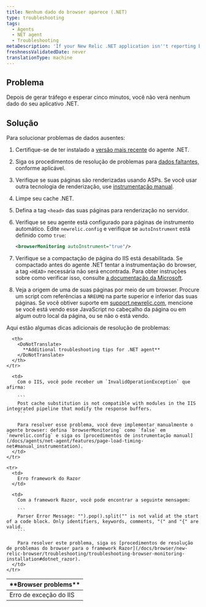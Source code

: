 ```yaml
---
title: Nenhum dado do browser aparece (.NET)
type: troubleshooting
tags:
  - Agents
  - NET agent
  - Troubleshooting
metaDescription: 'If your New Relic .NET application isn''t reporting browser data, follow these troubleshooting procedures.'
freshnessValidatedDate: never
translationType: machine
---
```


## Problema

Depois de gerar tráfego e esperar cinco minutos, você não verá nenhum dado <InlinePopover type="browser"/>do seu aplicativo .NET.

## Solução

Para solucionar problemas de dados ausentes:

1. Certifique-se de ter instalado a [versão mais recente](/docs/releases/dotnet) do agente .NET.

2. Siga os procedimentos de resolução de problemas para [dados faltantes,](/docs/agents/net-agent/troubleshooting/no-data-appears-net) conforme aplicável.

3. Verifique se suas páginas são renderizadas usando ASPs. Se você usar outra tecnologia de renderização, use [instrumentação manual](/docs/agents/net-agent/features/page-load-timing-net#manual_instrumentation).

4. Limpe seu cache .NET.

5. Defina a tag `<head>` das suas páginas para renderização no servidor.

6. Verifique se seu agente está configurado para páginas de instrumento automático. Edite `newrelic.config` e verifique se `autoInstrument` está definido como `true`:

   ```xml
   <browserMonitoring autoInstrument="true"/>
   ```

7. Verifique se a compactação de página do IIS está desabilitada. Se compactado antes do agente .NET tentar a instrumentação do browser, a tag `<HEAD>` necessária não será encontrada. Para obter instruções sobre como verificar isso, consulte [a documentação da Microsoft](https://docs.microsoft.com/en-us/iis/configuration/system.webserver/httpcompression/).

8. Veja a origem de uma de suas páginas por meio de um browser. Procure um script com referências a `NREUMQ` na parte superior e inferior das suas páginas. Se você obtiver suporte em [support.newrelic.com](https://support.newrelic.com), mencione se você está vendo esse JavaScript no cabeçalho da página ou em algum outro local da página, ou se não o está vendo.

Aqui estão algumas dicas adicionais de resolução de problemas:

<table>
  <thead>
    <tr>
      <th>
        <DoNotTranslate>
          **Browser problems**
        </DoNotTranslate>
      </th>

      <th>
        <DoNotTranslate>
          **Additional troubleshooting tips for .NET agent**
        </DoNotTranslate>
      </th>
    </tr>
  </thead>

  <tbody>
    <tr>
      <td>
        Erro de exceção do IIS
      </td>

      <td>
        Com o IIS, você pode receber um `InvalidOperationException` que afirma:

        ```
        Post cache substitution is not compatible with modules in the IIS integrated pipeline that modify the response buffers.
        ```

        Para resolver esse problema, você deve implementar manualmente o agente browser: defina `browserMonitoring` como `false` em `newrelic.config` e siga os [procedimentos de instrumentação manual](/docs/agents/net-agent/features/page-load-timing-net#manual_instrumentation).
      </td>
    </tr>

    <tr>
      <td>
        Erro framework do Razor
      </td>

      <td>
        Com a framework Razor, você pode encontrar a seguinte mensagem:

        ```
        Parser Error Message: "").pop().split("" is not valid at the start of a code block. Only identifiers, keywords, comments, "(" and "{" are valid.
        ```

        Para resolver este problema, siga os [procedimentos de resolução de problemas do browser para o framework Razor](/docs/browser/new-relic-browser/troubleshooting/troubleshooting-browser-monitoring-installation#dotnet_razor).
      </td>
    </tr>
  </tbody>
</table>